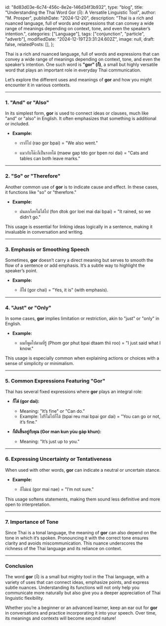  id: "8d83d03e-6c74-456c-8e2e-146d34f3b932",
  type: "blog",
  title: "Understanding the Thai Word Gor (ก็): A Versatile Linguistic Tool",
  author: "M. Prosper",
  publishDate: "2024-12-20",
  description:
    "Thai is a rich and nuanced language, full of words and expressions that can convey a wide range of meanings depending on context, tone, and even the speaker’s intention.",
  categories: ["Language"],
  tags: ["conjunction", "particle", "adverb"],
  modifiedDate: "2024-12-19T23:31:24.602Z",
  image: null,
  draft: false,
  relatedPosts: [],
};

Thai is a rich and nuanced language, full of words and expressions that can convey a wide range of meanings depending on context, tone, and even the speaker’s intention. One such word is **"gor" (ก็)**, a small but highly versatile word that plays an important role in everyday Thai communication.

Let’s explore the different uses and meanings of **gor** and how you might encounter it in various contexts.

---

### 1. **"And" or "Also"**

In its simplest form, **gor** is used to connect ideas or clauses, much like "and" or "also" in English. It often emphasizes that something is additional or included.

- **Example:**

  - เราก็ไป (rao gor bpai) = "We also went."

    <Audio src="/audio/gor/เราก็ไป.mp3" />

  - แมวกับโต๊ะก็เป็นรอยได้ (maew gap tdo gor bpen roi dai) = "Cats and tables can both leave marks."
    <Audio src="/audio/gor/แมวกับโต๊ะก็เป็นรอยได้.mp3" />

---

### 2. **"So" or "Therefore"**

Another common use of **gor** is to indicate cause and effect. In these cases, it functions like "so" or "therefore."

- **Example:**

  - ฝนตกก็ลยไม่ได้ไป (fon dtok gor loei mai dai bpai) = "It rained, so we didn’t go."

    <Audio src="/audio/gor/ฝนตกก็ลยไม่ได้ไป.mp3" />

This usage is essential for linking ideas logically in a sentence, making it invaluable in conversation and writing.

---

### 3. **Emphasis or Smoothing Speech**

Sometimes, **gor** doesn’t carry a direct meaning but serves to smooth the flow of a sentence or add emphasis. It’s a subtle way to highlight the speaker’s point.

- **Example:**

  - ก็ใช่ (gor chai) = "Yes, it is" (with emphasis).

    <Audio src="/audio/gor/ก็ใช่.mp3" />

    - ก็ไปกินร้านเดิม (gor bpai gin raan deum.) = "Well, I just went to the usual place."

    <Audio src="/audio/gor/ก็ไปกินร้านเดิม.mp3" />

---

### 4. **"Just" or "Only"**

In some cases, **gor** implies limitation or restriction, akin to "just" or "only" in English.

- **Example:**

  - ผมก็พูดไปตามที่รู้ (Phom gor phut bpai dtaam thii roo) = "I just said what I know."

    <Audio src="/audio/gor/ผมก็พูดไปตามที่รู้.mp3" />

This usage is especially common when explaining actions or choices with a sense of simplicity or minimalism.

---

### 5. **Common Expressions Featuring "Gor"**

Thai has several fixed expressions where **gor** plays an integral role:

- **ก็ได้ (gor dai):**

  - Meaning: "It’s fine" or "Can do."
  - Example: ไปรึไม่ไปก็ได้ (bpai reu mai bpai gor dai) = "You can go or not, it’s fine."

  <Audio src="/audio/gor/ไปรึไม่ไปก็ได้.mp3" />

- **ก็มันขึ้นอยู่กับคุณ (Gor man kun yùu gàp khun):**

  - Meaning: "It’s just up to you."

  <Audio src="/audio/gor/ก็มันขึ้นอยู่กับคุณ.mp3" />

---

### 6. **Expressing Uncertainty or Tentativeness**

When used with other words, **gor** can indicate a neutral or uncertain stance.

- **Example:**

  - ก็ไม่แน่ (gor mai nae) = "I’m not sure."

  <Audio src="/audio/gor/ก็ไม่แน่.mp3" />

This usage softens statements, making them sound less definitive and more open to interpretation.

---

### 7. **Importance of Tone**

Since Thai is a tonal language, the meaning of **gor** can also depend on the tone in which it’s spoken. Pronouncing it with the correct tone ensures clarity and avoids miscommunication. This nuance underscores the richness of the Thai language and its reliance on context.

---

### Conclusion

The word **gor** (ก็) is a small but mighty tool in the Thai language, with a variety of uses that can connect ideas, emphasize points, and express subtle nuances. Understanding its functions will not only help you communicate more naturally but also give you a deeper appreciation of Thai linguistic flexibility.

Whether you’re a beginner or an advanced learner, keep an ear out for **gor** in conversations and practice incorporating it into your speech. Over time, its meanings and contexts will become second nature!
